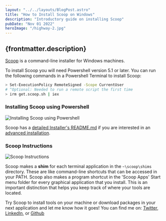 ---
layout: "../../layouts/BlogPost.astro"
title: "How to Install Scoop on Windows"
description: "Introductory guide on installing Scoop"
pubDate: "Nov 01 2022"
heroImage: "/highway-2.jpg"
---

## {frontmatter.description}

<a target="_blank" href="https://scoop.sh/" rel="noreferrer">Scoop</a> is a command-line installer for Windows machines.

To install Scoop you will need Powershell version 5.1 or later. You can run the following commands in a Powershell Terminal to install Scoop:

```sh
> Set-ExecutionPolicy RemoteSigned -Scope CurrentUser
# ^Optional: Needed to run a remote script the first time
> irm get.scoop.sh | iex
```

### Installing Scoop using Powershell

![Installing Scoop using Powershell](https://ronthetech.github.io/image-repo/tools/scoop/0.png)

Scoop has a <a href="https://github.com/ScoopInstaller/Install#readme" target="_blank" rel="noreferrer">detailed Installer's README.md</a> if you are interested in an <a href="https://github.com/ScoopInstaller/Install#advanced-installation" target="_blank" rel="noreferrer">advanced installation</a>.

### Scoop Instructions

![Scoop Instructions](https://ronthetech.github.io/image-repo/tools/scoop/1.png)

Scoop makes a **shim** for each terminal application in the `~\scoop\shims` directory. These are like command-line shortcuts that can be accessed in your PATH. Scoop also makes a program shortcut in the 'Scoop Apps' Start menu folder for every graphical application that you install. This is an important distinction that helps you keep track of where your tools are located.

Try Scoop to install tools on your machine or download packages in your next application and let me know how it goes! You can find me on: <a href="https://twitter.com/ronjtech" target="_blank" >Twitter</a>, <a href="https://www.linkedin.com/in/ronjf/" target="_blank">LinkedIn</a>, or <a href="https://github.com/ronthetech" target="_blank">Github</a>
